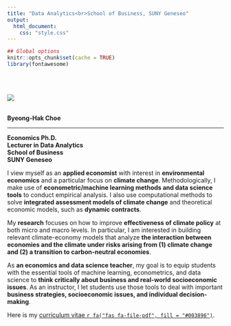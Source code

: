 ```yaml
---
title: "Data Analytics<br>School of Business, SUNY Geneseo"
output:
  html_document:
    css: "style.css"
---
```

```r
## Global options
knitr::opts_chunk$set(cache = TRUE)
library(fontawesome)
```


<br><br>

<div class="column-left">

<div class="image-cropper">
  <img src="img/bchoe2020.png"  />
</div>

<br>
**Byeong-Hak Choe**
<hr size="8" width=100% color="red" />  
**Economics Ph.D.**<br>
**Lecturer in Data Analytics**<br>
**School of Business**<br>
**SUNY Geneseo**

</div>

<div class="column-center">

</div>


<div class="column-right">
I view myself as an **applied economist** with interest in **environmental economics** and a particular focus on **climate change**. Methodologically, I make use of **econometric/machine learning methods and data science tools** to conduct empirical analysis. I also use computational methods to solve **integrated assessment models of climate change** and theoretical economic models, such as **dynamic contracts**.

My **research** focuses on how to improve **effectiveness of climate policy** at both micro and macro levels. In particular, I am interested in building relevant climate-economy models that analyze **the interaction between economies and the climate under risks arising from (1) climate change and (2) a transition to carbon-neutral economies**. 

As **an economics and data science teacher**, my goal is to equip students with the essential tools of machine learning, econometrics, and data science to **think critically about business and real-world socioeconomic issues**. As an instructor, I let students use those tools to deal with important **business strategies, socioeconomic issues, and individual decision-making**. 

Here is my [curriculum vitae `r fa("fas fa-file-pdf", fill = "#003896")`](choe_cv.pdf){target="_blank"}. 
</div>

